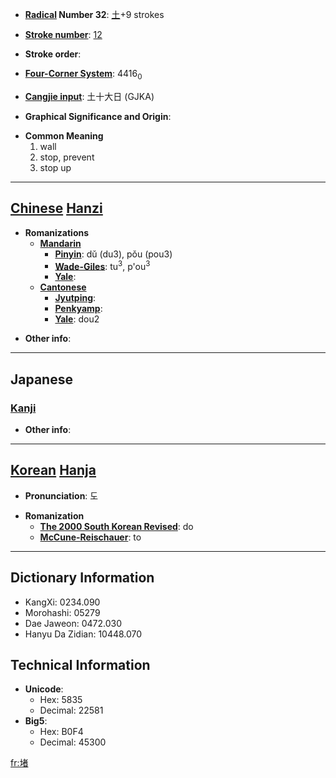 * '''[[Wiktionary:Chinese radical index| Radical]] Number 32''': [[Wiktionary:Chinese radical index 土|土]]+9 strokes

* '''[[Wiktionary:Chinese total strokes index|Stroke number]]''': [[Wiktionary:Chinese total strokes index 12|12]]

* '''Stroke order''': 

* '''[[Wiktionary:Chinese four corner index|Four-Corner System]]''': 4416<sub>0</sub>

* '''[[Wiktionary:Chinese Cangjie index|Cangjie input]]''': 土十大日 (GJKA)

* '''Graphical Significance and Origin''': 

* '''Common Meaning'''
*#wall
*# stop, prevent
*# stop up


----

== [[Chinese]] [[Hanzi]] ==

* '''Romanizations'''
** '''[[Mandarin]]'''
*** '''[[Pinyin]]''': dǔ (du3), pǒu (pou3)
*** '''[[Wade-Giles]]''': tu<sup>3</sup>, p'ou<sup>3</sup>
*** '''[[Yale]]''': 
** '''[[Cantonese]]'''
*** '''[[Jyutping]]''':
*** '''[[Penkyamp]]''': 
*** '''[[Yale]]''': dou2

* '''Other info''': 

----

==Japanese==
===[[Kanji]]===
{{kanji|on readings=[[と]] (to)
|kun readings=[[かき]] (kaki)
}}

* '''Other info''':  

----

== [[Korean]] [[Hanja]] ==

* '''Pronunciation''': 도

* '''Romanization'''
** '''[[The 2000 South Korean Revised Romanization|The 2000 South Korean Revised]]''': do
** '''[[McCune-Reischauer]]''': to

----

== Dictionary Information ==

* KangXi: 0234.090
* Morohashi: 05279
* Dae Jaweon: 0472.030
* Hanyu Da Zidian: 10448.070

== Technical Information ==

* '''Unicode''':
** Hex: 5835
** Decimal: 22581
* '''Big5''':
** Hex: B0F4
** Decimal: 45300

[[fr:堵]]
